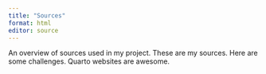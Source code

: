 ```yaml
---
title: "Sources"
format: html
editor: source
---
```


An overview of sources used in my project.
These are my sources. Here are some challenges. Quarto websites are awesome.